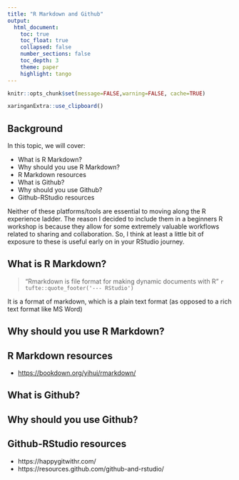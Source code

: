 ```yaml
---
title: "R Markdown and Github"
output:
  html_document:
    toc: true
    toc_float: true
    collapsed: false
    number_sections: false
    toc_depth: 3
    theme: paper
    highlight: tango
---
```


```r
knitr::opts_chunk$set(message=FALSE,warning=FALSE, cache=TRUE)
```

```r
xaringanExtra::use_clipboard()
```

## Background

In this topic, we will cover:

* What is R Markdown?
* Why should you use R Markdown?
* R Markdown resources
* What is Github?
* Why should you use Github?
* Github-RStudio resources

Neither of these platforms/tools are essential to moving along the R experience ladder. The reason I decided to include them in a beginners R workshop is because they allow for some extremely valuable workflows related to sharing and collaboration. So, I think at least a little bit of exposure to these is useful early on in your RStudio journey.

## What is R Markdown?

> "Rmarkdown is file format for making dynamic documents with R"
`r tufte::quote_footer('--- RStudio')`

It is a format of markdown, which is a plain text format (as opposed to a rich text format like MS Word)

## Why should you use R Markdown?

## R Markdown resources

* [https://bookdown.org/yihui/rmarkdown/](https://bookdown.org/yihui/rmarkdown/)

## What is Github?

## Why should you use Github?

## Github-RStudio resources

* https://happygitwithr.com/
* https://resources.github.com/github-and-rstudio/
